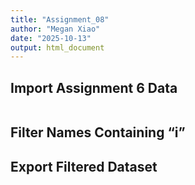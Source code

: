 ```yaml
---
title: "Assignment_08"
author: "Megan Xiao"
date: "2025-10-13"
output: html_document
---
```


## Import Assignment 6 Data

```r

```

## Filter Names Containing "i"

## Export Filtered Dataset

